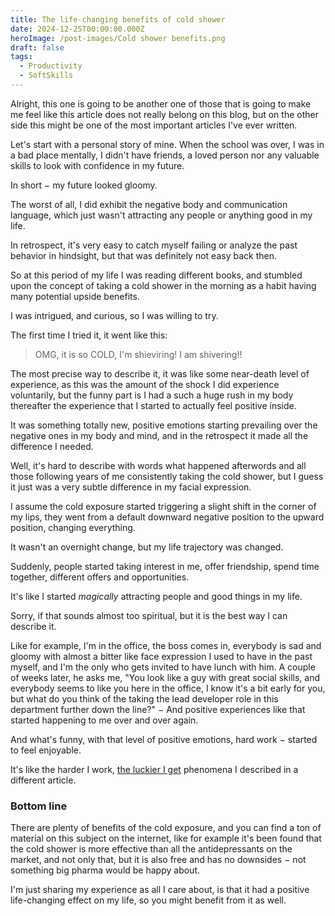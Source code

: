 ```yaml
---
title: The life-changing benefits of cold shower
date: 2024-12-25T00:00:00.000Z
heroImage: /post-images/Cold shower benefits.png
draft: false
tags:
  - Productivity
  - SoftSkills
---
```


Alright, this one is going to be another one of those that is going to make me feel like this article does not really belong on this blog, but on the other side this might be one of the most important articles I've ever written.

Let's start with a personal story of mine. When the school was over, I was in a bad place mentally, I didn't have friends, a loved person nor any valuable skills to look with confidence in my future.

In short − my future looked gloomy.

The worst of all, I did exhibit the negative body and communication language, which just  wasn't attracting any people or anything good in my life.

In retrospect, it's very easy to catch myself failing or analyze the past behavior in hindsight, but that was definitely not easy back then.

So at this period of my life I was reading different books, and stumbled upon the concept of taking a cold shower in the morning as a habit having many potential upside benefits.

I was intrigued, and curious, so I was willing to try.

The first time I tried it, it went like this:

> OMG, it is so COLD, I'm shieviring! I am shivering!!

The most precise way to describe it, it was like some near-death level of experience, as this was the amount of the shock I did experience voluntarily, but the funny part is I had a such a huge rush in my body thereafter the experience that I started to actually feel positive inside.

It was something totally new, positive emotions starting prevailing over the negative ones in my body and mind, and in the retrospect it made all the difference I needed.

Well, it's hard to describe with words what happened afterwords and all those following years of me consistently taking the cold shower, but I guess it just was a very subtle difference in my facial expression.

I assume the cold exposure started triggering a slight shift in the corner of my lips, they went from a default downward negative position to the upward position, changing everything.

It wasn't an overnight change, but my life trajectory was changed.

Suddenly, people started taking interest in me, offer friendship, spend time together, different offers and opportunities.

It's like I started *magically* attracting people and good things in my life.

Sorry, if that sounds almost too spiritual, but it is the best way I can describe it.

Like for example, I'm in the office, the boss comes in, everybody is sad and gloomy with almost a bitter like face expression I used to have in the past myself, and I'm the only who gets invited to have lunch with him. A couple of weeks later, he asks me, "You look like a guy with great social skills, and everybody seems to like you here in the office, I know it's a bit early for you, but what do you think of the taking the lead developer role in this department further down the line?" − And positive experiences like that started happening to me over and over again.

And what's funny, with that level of positive emotions, hard work − started to feel enjoyable.

It's like the harder I work, [the luckier I get](https://alex-code.com/post/2024-04-15-luck-factor) phenomena I described in a different article.

### Bottom line

There are plenty of benefits of the cold exposure, and you can find a ton of material on this subject on the internet, like for example it's been found that the cold shower is more effective than all the antidepressants on the market, and not only that, but it is also free and has no downsides − not something big pharma would be happy about.

I'm just sharing my experience as all I care about, is that it had a positive life-changing effect on my life, so you might benefit from it as well.
